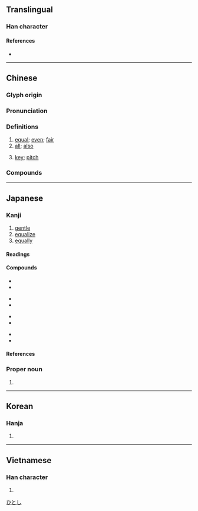 {{character info/new}}
==Translingual==
{{stroke order|strokes=7}}

===Han character===
{{Han char|rn=32|rad=土|as=04|sn=7|four=47120|canj=GPIM,GPMM|ids=⿰土匀}}

====References====
* {{Han ref|kx=0224.310|dkj=04916|dj=0459.200|hdz=10425.060|uh=5747|ud=22343|bh=A7A1|bd=42913}}

----

==Chinese==
{{zh-forms}}

===Glyph origin===
{{Han etym}}

===Pronunciation===
{{zh-pron
|m=jūn
|m-s=
|c=gwan1,kwan1
|c-t=
|g=
|h=pfs=kiûn
|j=
|mb=gé̤ng
|md=
|mn=qz,tp,xm:kun/kh,zz:kin
|mn-t=
|w=
|x=
|mc=y
|oc=y
|cat=a,adv,n
}}

===Definitions===
{{zh-hanzi}}

# [[equal]]; [[even]]; [[fair]]
# [[all]]; [[also]]
# {{lb|zh|Chinese music}} [[key]]; [[pitch]]

===Compounds===
{{zh-der|功均一匡|均賦|均勻|五均六管|平均利潤|均買均賣|均派|均田制|均等|均富|功均柱地|力均勢敵|均一|均賠|平均值|勢均力敵|平均律|均權|功均天地|均輸|平均風速|平均股價|平均繼承|平均溫度|平均成本|平均工資|平均壽命|平均|勞逸不均|平均主義|均攤|安定均衡|力敵勢均|利益均霑|均勢|均霑|均衡|均夷作用|均可|均權制度|平均地權|不平均|平均數|均分|不均|均之|平均時差|戶均|智均力敵|權力均衡|淑均|成均|鴻均|貧富不均|總平均}}

{{zh-cat|Intermediate}}

----

==Japanese==

===Kanji===
{{ja-kanji|grade=5|rs=土04}}

# [[gentle]]
# [[equalize]]
# [[equally]]

====Readings====
{{ja-readings
|goon=うん, きん
|kanon=うん, きん
|kanyoon=いん
|kun=なら-す
|nanori=お, ただ, なお, なり, ひとし, ひら, まさ
}}

====Compounds====
{{top4}}
* {{ja-r|均%一|きん%いつ}}
* {{ja-r|均衡|きんこう}}
{{mid4}}
* {{ja-l|均輸法}}
* {{ja-r|均斉|きんせい}}
{{mid4}}
* {{ja-r|均沾|きんてん}}
* {{ja-r|均田|きんでん}}
{{mid4}}
* {{ja-r|均等|きんとう}}
* {{ja-r|均整|きんせい}}
{{bottom}}

====References====
{{ja-kref
|ku=2249
|shift=8BCF
|jis=3651
|euc=B6D1
|skip=1-3-4
|freq=715
|nelson=1065
|newnelson=988
|halpern=235
|kld=173
|heisig=160
|tuttle=3b4.8
}}

===Proper noun===
{{ja-pos|proper|ひとし}}

# {{given name|male|lang=ja}}

[[Category:Japanese male given names|ひとし]]

----

==Korean==

===Hanja===
{{ko-hanja|hangeul=균}}

# {{defn|lang=ko|sort=土04}}

----

==Vietnamese==

===Han character===
{{vi-hantu|[[quân]]|rs=土04}}

# {{defn|lang=vi|sort=土04}}